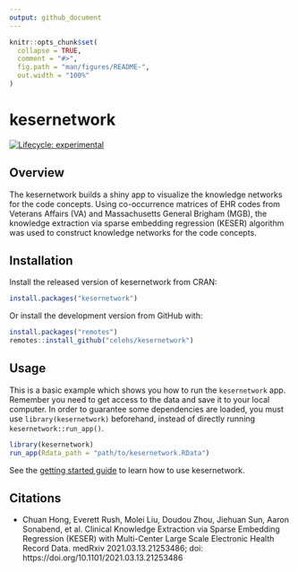 ```yaml
---
output: github_document
---
```


<!-- README.md is generated from README.Rmd. Please edit that file -->

```r
knitr::opts_chunk$set(
  collapse = TRUE,
  comment = "#>",
  fig.path = "man/figures/README-",
  out.width = "100%"
)
```


# kesernetwork

<!-- badges: start -->
[![Lifecycle: experimental](https://img.shields.io/badge/lifecycle-experimental-orange.svg)](https://lifecycle.r-lib.org/articles/stages.html#experimental)
<!-- badges: end -->

## Overview

The kesernetwork builds a shiny app to visualize the knowledge networks for the code concepts. Using co-occurrence matrices of EHR codes from Veterans Affairs (VA) and Massachusetts General Brigham (MGB), the knowledge extraction via sparse embedding regression (KESER) algorithm was used to construct knowledge networks for the code concepts.

## Installation

Install the released version of kesernetwork from CRAN:

``` r
install.packages("kesernetwork")
```

Or install the development version from GitHub with:

``` r
install.packages("remotes")
remotes::install_github("celehs/kesernetwork")
```



## Usage

This is a basic example which shows you how to run the `kesernetwork` app. Remember you need to get access to the data and save it to your local computer. In order to guarantee some dependencies are loaded, you must use `library(kesernetwork)` beforehand, instead of directly running `kesernetwork::run_app()`.


```r
library(kesernetwork)
run_app(Rdata_path = "path/to/kesernetwork.RData")
```



See the [getting started guide](https://celehs.github.io/kesernetwork/articles/main.html)
to learn how to use kesernetwork.



## Citations

- Chuan Hong, Everett Rush, Molei Liu, Doudou Zhou, Jiehuan Sun, Aaron Sonabend, et al. Clinical Knowledge Extraction via Sparse Embedding Regression (KESER) with Multi-Center Large Scale Electronic Health Record Data. medRxiv 2021.03.13.21253486; doi: https://doi.org/10.1101/2021.03.13.21253486

